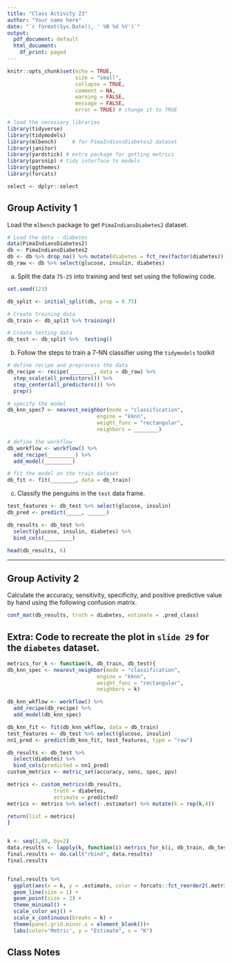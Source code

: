 ```yaml
---
title: "Class Activity 23"
author: "Your name here"
date: "`r format(Sys.Date(), ' %B %d %Y')`"
output:
  pdf_document: default
  html_document:
    df_print: paged
---
```


```r
knitr::opts_chunk$set(echo = TRUE, 
                      size = "small", 
                      collapse = TRUE, 
                      comment = NA, 
                      warning = FALSE, 
                      message = FALSE,
                      error = TRUE) # change it to TRUE

# load the necessary libraries
library(tidyverse) 
library(tidymodels)
library(mlbench)     # for PimaIndiansDiabetes2 dataset
library(janitor)
library(yardstick) # extra package for getting metrics
library(parsnip) # tidy interface to models
library(ggthemes)
library(forcats)

select <- dplyr::select
```


\vspace*{1in}


## Group Activity 1

Load the `mlbench` package to get `PimaIndiansDiabetes2` dataset.

```r
# Load the data - diabetes
data(PimaIndiansDiabetes2)
db <- PimaIndiansDiabetes2
db <- db %>% drop_na() %>% mutate(diabetes = fct_rev(factor(diabetes))) 
db_raw <- db %>% select(glucose, insulin, diabetes)

```


a. Split the data `75-25` into training and test set using the following code. 

```r
set.seed(123)

db_split <- initial_split(db, prop = 0.75)

# Create training data
db_train <- db_split %>% training()

# Create testing data
db_test <- db_split %>%  testing()
```
  
  
b. Follow the steps to train a 7-NN classifier using the `tidymodels` toolkit 
    

```r
# define recipe and preprocess the data
db_recipe <- recipe(________, data = db_raw) %>%
  step_scale(all_predictors()) %>%
  step_center(all_predictors()) %>%
  prep()
```
    

```r
# specify the model
db_knn_spec7 <- nearest_neighbor(mode = "classification",
                             engine = "kknn",
                             weight_func = "rectangular",
                             neighbors = ________)
```


```r
# define the workflow
db_workflow <- workflow() %>% 
  add_recipe(_________) %>%
  add_model(_________)
```


```r
# fit the model on the train dataset
db_fit <- fit(________, data = db_train)
```
    
    
c. Classify the penguins in the `test` data frame. 

```r
test_features <- db_test %>% select(glucose, insulin) 
db_pred <- predict(_____, ______)

db_results <- db_test %>% 
  select(glucose, insulin, diabetes) %>% 
  bind_cols(_________)

head(db_results, 6)
```


-----------------------------------------------------------------------------------------------

## Group Activity 2

Calculate the accuracy, sensitivity, specificity, and positive predictive value by hand using the following confusion matrix.

```r
conf_mat(db_results, truth = diabetes, estimate = .pred_class)
```

\vspace*{3in}


## Extra: Code to recreate the plot in `slide 29` for the `diabetes` dataset.


```r
metrics_for_k <- function(k, db_train, db_test){
db_knn_spec <- nearest_neighbor(mode = "classification",
                             engine = "kknn",
                             weight_func = "rectangular",
                             neighbors = k)

db_knn_wkflow <- workflow() %>%
  add_recipe(db_recipe) %>%
  add_model(db_knn_spec)

db_knn_fit <- fit(db_knn_wkflow, data = db_train)
test_features <- db_test %>% select(glucose, insulin)
nn1_pred <- predict(db_knn_fit, test_features, type = "raw")

db_results <- db_test %>% 
  select(diabetes) %>% 
  bind_cols(predicted = nn1_pred)
custom_metrics <- metric_set(accuracy, sens, spec, ppv)

metrics <- custom_metrics(db_results,
               truth = diabetes,
               estimate = predicted) 
metrics <- metrics %>% select(-.estimator) %>% mutate(k = rep(k,4))

return(list = metrics)
}


k <- seq(1,40, by=2)
data.results <- lapply(k, function(i) metrics_for_k(i, db_train, db_test)) 
final.results <- do.call("rbind", data.results)
final.results


final.results %>%
  ggplot(aes(x = k, y = .estimate, color = forcats::fct_reorder2(.metric, k, .estimate ))) +
  geom_line(size = 1) +
  geom_point(size = 2) +
  theme_minimal() +
  scale_color_wsj() + 
  scale_x_continuous(breaks = k) +
  theme(panel.grid.minor.x = element_blank())+
  labs(color='Metric', y = "Estimate", x = "K")
```


\newpage

## Class Notes
